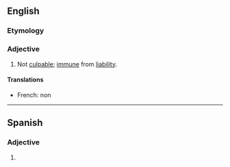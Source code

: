==English==

===Etymology===
{{prefix|en|in|culpable}}

===Adjective===
{{en-adj}}

# Not [[culpable]]; [[immune]] from [[liability]].

====Translations====
{{trans-top|not culpable}}
* French: non {{t+|fr|coupable}}
{{trans-mid}}
{{trans-bottom}}

----

==Spanish==

===Adjective===
{{es-adj}}

# {{l|en|inculpable}}